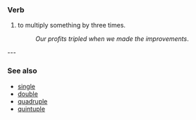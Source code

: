 === Verb ===
#to multiply something by three times.
#:''Our profits tripled when we made the improvements''.

---

=== See also ===
*[[single]]
*[[double]]
*[[quadruple]]
*[[quintuple]]
